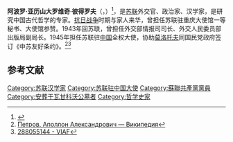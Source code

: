 '''阿波罗·亚历山大罗维奇·彼得罗夫'''（{{lang-ru|'''Аполлон Александрович Петров'''}}，{{bd|1907年|6月7日|1949年|1月11日|catIdx=A}}）<ref>{{Cite web |url=http://www.orientalstudies.ru/rus/index.php?option=com_personalities&Itemid=74&person=1330 |title=Петров, Аполлон Александрович - ИВР РАН |access-date=2020-10-01 |archive-date=2020-09-29 |archive-url=https://web.archive.org/web/20200929094058/http://www.orientalstudies.ru/rus/index.php?option=com_personalities&Itemid=74&person=1330 |dead-url=no }}</ref>，是[[苏联|苏联]]外交官、政治家、汉学家，是研究中国古代哲学的专家。[[抗日战争|抗日战争]]时期与家人来华，曾担任苏联驻重庆大使馆一等秘书、大使馆参赞。1943年回苏联，曾担任外交部情报司司长、外交人民委员部出版局副局长。1945年担任苏联驻[[中国|中国]]全权大使，协助[[莫洛托夫|莫洛托夫]]同国民党政府签订《中苏友好条约》。<ref>[http://wiki-org.ru/wiki/%D0%9F%D0%B5%D1%82%D1%80%D0%BE%D0%B2,_%D0%90%D0%BF%D0%BE%D0%BB%D0%BB%D0%BE%D0%BD_%D0%90%D0%BB%D0%B5%D0%BA%D1%81%D0%B0%D0%BD%D0%B4%D1%80%D0%BE%D0%B2%D0%B8%D1%87 Петров, Аполлон Александрович — Википедия]</ref><ref>[https://viaf.org/viaf/288055144/ 288055144 - VIAF]</ref>

== 参考文献 ==
{{Reflist}}

[[Category:苏联汉学家|Category:苏联汉学家]]
[[Category:苏联驻中国大使|Category:苏联驻中国大使]]
[[Category:蘇聯共產黨黨員|Category:蘇聯共產黨黨員]]
[[Category:安葬于瓦甘科沃公墓者|Category:安葬于瓦甘科沃公墓者]]
[[Category:哲学史家|Category:哲学史家]]